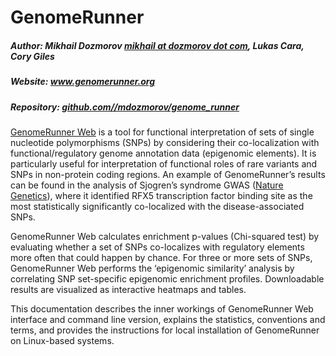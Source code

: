 # GenomeRunner

##### Author: Mikhail Dozmorov [mikhail at dozmorov dot com](mailto:mikhail@dozmorov.com), Lukas Cara, Cory Giles
##### Website: [www.genomerunner.org](http://www.genomerunner.org)  
##### Repository: [github.com//mdozmorov/genome_runner](https://github.com/mdozmorov/genome_runner)  

[GenomeRunner Web](http://www.genomerunner.org) is a tool for functional interpretation of sets of single nucleotide polymorphisms (SNPs) by considering their co-localization with functional/regulatory genome annotation data (epigenomic elements). It is particularly useful for interpretation of functional roles of rare variants and SNPs in non-protein coding regions. An example of GenomeRunner's results can be found in the analysis of Sjogren's syndrome GWAS ([Nature Genetics](http://www.nature.com/ng/journal/v45/n11/full/ng.2792.html)), where it identified RFX5 transcription factor binding site as the most statistically significantly co-localized with the disease-associated SNPs.

GenomeRunner Web calculates enrichment p-values (Chi-squared test) by evaluating whether a set of SNPs co-localizes with regulatory elements more often that could happen by chance. For three or more sets of SNPs, GenomeRunner Web performs the 'epigenomic similarity' analysis by correlating SNP set-specific epigenomic enrichment profiles. Downloadable results are visualized as interactive heatmaps and tables.

This documentation describes the inner workings of GenomeRunner Web interface and command line version, explains the statistics, conventions and terms, and provides the instructions for local installation of GenomeRunner on Linux-based systems.